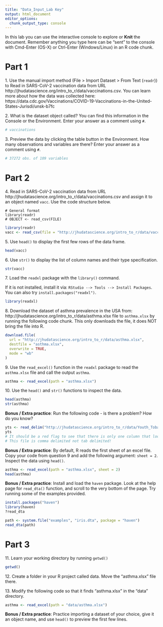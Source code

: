 ```yaml
---
title: "Data_Input_Lab Key"
output: html_document
editor_options: 
  chunk_output_type: console
---
```


In this lab you can use the interactive console to explore or **Knit** the document. 
Remember anything you type here can be "sent" to the console with Cmd-Enter (OS-X) or Ctrl-Enter (Windows/Linux) in an R code chunk.

# Part 1  

1\. Use the manual import method (File > Import Dataset > From Text (`readr`)) to Read in SARS-CoV-2 vaccination data from URL 
http://jhudatascience.org/intro_to_r/data/vaccinations.csv. You can learn more about how the data was collected here: https://data.cdc.gov/Vaccinations/COVID-19-Vaccinations-in-the-United-States-Jurisdi/unsk-b7fc


2\. What is the dataset object called? You can find this information in the Console or the Environment. Enter your answer as a comment using `#`.

```r
# vaccinations
```


3\. Preview the data by clicking the table button in the Environment. How many observations and variables are there? Enter your answer as a comment using `#`.

```r
# 37272 obs. of 109 variables
```


# Part 2

4\. Read in SARS-CoV-2 vaccination data from URL 
http://jhudatascience.org/intro_to_r/data/vaccinations.csv
and assign it to an object named `vacc`. Use the code structure below.

```
# General format
library(readr)
# OBJECT <- read_csv(FILE)
```

```r
library(readr)
vacc <- read_csv(file = "http://jhudatascience.org/intro_to_r/data/vaccinations.csv")
```


5\. Use `head()` to display the first few rows of the data frame. 

```r
head(vacc)
```


6\. Use `str()` to display the list of column names and their type specification. 

```r
str(vacc)
```


7\. Load the `readxl` package with the `library()` command. 

If it is not installed, install it via: `RStudio --> Tools --> Install Packages`. You can also try `install.packages("readxl")`.

```r
library(readxl)
```


8\. Download the dataset of asthma prevalence in the USA from: http://jhudatascience.org/intro_to_r/data/asthma.xlsx file to `asthma.xlsx` by running the following code chunk. This only downloads the file, it does NOT bring the file into R.

```r
download.file(
  url = "http://jhudatascience.org/intro_to_r/data/asthma.xlsx",
  destfile = "asthma.xlsx",
  overwrite = TRUE,
  mode = "wb"
)
```


9\. Use the `read_excel()` function in the `readxl` package to read the `asthma.xlsx` file and call the output `asthma`. 

```r
asthma <- read_excel(path = "asthma.xlsx")
```


10\. Use the `head()` and `str()` functions to inspect the data.

```r
head(asthma)
str(asthma)
```


**Bonus / Extra practice**: Run the following code - is there a problem? How do you know?

```r
yts <- read_delim("http://jhudatascience.org/intro_to_r/data/Youth_Tobacco_Survey_YTS_Data.csv", delim = "\t")
yts
# It should be a red flag to see that there is only one column that looks like: "YEAR,LocationAbbr,LocationDesc,TopicType,TopicDesc,MeasureDesc..."
# This file is comma delimited not tab delimited!
```


**Bonus / Extra practice**: By default, R reads the first sheet of an excel file. Copy your code from question 9 and add the following argument: `sheet = 2`. Inspect the data using `head()`.

```r
asthma <- read_excel(path = "asthma.xlsx", sheet = 2)
head(asthma)
```


**Bonus / Extra practice**: Install and load the `haven` package. Look at the help page for `read_dta()` function, and scroll to the very bottom of the page. Try running some of the examples provided.

```r
install.packages("haven")
library(haven)
?read_dta

path <- system.file("examples", "iris.dta", package = "haven")
read_dta(path)
```


# Part 3

11\. Learn your working directory by running `getwd()`

```r
getwd()
```


12\. Create a folder in your R project called data. Move the "asthma.xlsx" file there. 


13\. Modify the following code so that it finds "asthma.xlsx" in the "data" directory.

```r
asthma <- read_excel(path = "data/asthma.xlsx")
```


**Bonus / Extra practice**: Practice importing a dataset of your choice, give it an object name, and use `head()` to preview the first few lines.

